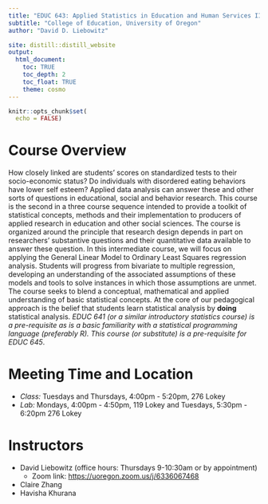 ```yaml
---
title: "EDUC 643: Applied Statistics in Education and Human Services II"
subtitle: "College of Education, University of Oregon"
author: "David D. Liebowitz"

site: distill::distill_website
output:
  html_document:
    toc: TRUE
    toc_depth: 2
    toc_float: TRUE
    theme: cosmo
---
```


```r
knitr::opts_chunk$set(
  echo = FALSE)
```

# Course Overview

How closely linked are students' scores on standardized tests to their socio-economic status? Do individuals with disordered eating behaviors have lower self esteem? Applied data analysis can answer these and other sorts of questions in educational, social and behavior research. This course is the second in a three course sequence intended to provide a toolkit of statistical concepts, methods and their implementation to producers of applied research in education and other social sciences. The course is organized around the principle that research design depends in part on researchers' substantive questions and their quantitative data available to answer these question. In this intermediate course, we will focus on applying the General Linear Model to Ordinary Least Squares regression analysis. Students will progress from bivariate to multiple regression, developing an understanding of the associated assumptions of these models and tools to solve instances in which those assumptions are unmet. The course seeks to blend a conceptual, mathematical and applied understanding of basic statistical concepts. At the core of our pedagogical approach is the belief that students learn statistical analysis by **doing** statistical analysis. *EDUC 641 (or a similar introductory statistics course) is a pre-requisite as is a basic familiarity with a statistical programming language (preferably R). This course (or substitute) is a pre-requisite for EDUC 645*.


# Meeting Time and Location
- *Class:* Tuesdays and Thursdays, 4:00pm - 5:20pm, 276 Lokey
- *Lab:* Mondays, 4:00pm - 4:50pm, 119 Lokey and Tuesdays, 5:30pm - 6:20pm 276 Lokey

# Instructors
- David Liebowitz (office hours: Thursdays 9-10:30am or by appointment)
    * Zoom link: [https://uoregon.zoom.us/j/6336067468](https://uoregon.zoom.us/j/6336067468)
- Claire Zhang
- Havisha Khurana